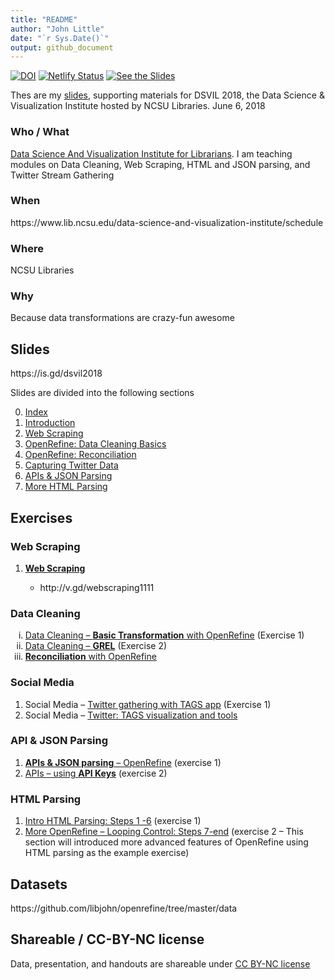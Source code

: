 ```yaml
---
title: "README"
author: "John Little"
date: "`r Sys.Date()`"
output: github_document
---
```


<!-- README.md file generated from README.Rmd.  Edit .Rmd file -->

<!-- badges: start -->
[![DOI](https://zenodo.org/badge/130889477.svg)](https://zenodo.org/badge/latestdoi/130889477) 
[![Netlify Status](https://api.netlify.com/api/v1/badges/c7603c22-6759-481c-8882-24bb3a2ce699/deploy-status)](https://app.netlify.com/sites/dsvil/deploys) 
[![See the Slides](https://img.shields.io/badge/%3F-See%20the%20slides-informational "See the Slides")](https://dsvil.johnlittle.info/)
<!-- badges: end -->

Thes are my [slides](http://www.johnlittle.info/dsvil2018/), supporting materials for DSVIL 2018, the Data Science &amp; Visualization Institute hosted by NCSU Libraries. June 6, 2018 

### Who / What

[Data Science And Visualization Institute for Librarians](https://www.lib.ncsu.edu/data-science-and-visualization-institute/). I am teaching modules on Data Cleaning, Web Scraping, HTML and JSON parsing, and Twitter Stream Gathering

### When

https://www.lib.ncsu.edu/data-science-and-visualization-institute/schedule

### Where

NCSU Libraries

### Why

Because data transformations are crazy-fun awesome

## Slides
https://is.gd/dsvil2018

Slides are divided into the following sections

0. [Index](http://www.johnlittle.info/dsvil2018/)
1. [Introduction](http://www.johnlittle.info/dsvil2018/intro_05.html)
2. [Web Scraping](http://www.johnlittle.info/dsvil2018/webscraping_10.html)
1. [OpenRefine: Data Cleaning Basics](http://www.johnlittle.info/dsvil2018/openrefine_cleaning_basics_20.html)
1. [OpenRefine: Reconciliation](http://www.johnlittle.info/dsvil2018/openrefine_cleaning_reconciliation_30.html)
1. [Capturing Twitter Data](http://www.johnlittle.info/dsvil2018/twitter_streams_TAGS_40.html)
1. [APIs & JSON Parsing ](http://www.johnlittle.info/dsvil2018/api_50.html)
1. [More HTML Parsing ](http://www.johnlittle.info/dsvil2018/parsing_html_openrefine_60.html)


## Exercises


### Web Scraping

1. [**Web Scraping**](http://www.johnlittle.info/dsvil2018/webscraping_10.html#7)
    
    - http://v.gd/webscraping1111
    
### Data Cleaning
    
i. [Data Cleaning -- **Basic Transformation** with OpenRefine](https://libjohn.github.io/openrefine/start.html)  (Exercise 1)
i. [Data Cleaning -- **GREL**](https://libjohn.github.io/openrefine/grel.html)  (Exercise 2)
i. [**Reconciliation** with OpenRefine](https://libjohn.github.io/openrefine/hands-on-reconciliation.html)

### Social Media

1. Social Media -- [Twitter gathering with TAGS app](http://www.johnlittle.info/dsvil2018/twitter_streams_tags_40#7)  (Exercise 1)
1. Social Media -- [Twitter: TAGS visualization and tools](http://www.johnlittle.info/dsvil2018/twitter_streams_tags_40#9)

### API & JSON Parsing

1. [**APIs & JSON parsing** -- OpenRefine](https://libjohn.github.io/openrefine/hands-on-web-scraping.html) (exercise 1)
2. [APIs -- using **API Keys**](https://libjohn.github.io/openrefine/hands-on-web-scraping.html#keys)  (exercise 2)


### HTML Parsing

1. [Intro HTML Parsing:  Steps 1 -6](https://libjohn.github.io/openrefine/hands-on-html-parsing.html) (exercise 1)
1. [More OpenRefine -- Looping Control: Steps 7-end](https://libjohn.github.io/openrefine/hands-on-html-parsing.html)  (exercise 2 -- This section will introduced more advanced features of OpenRefine using HTML parsing as the example exercise)

## Datasets

https://github.com/libjohn/openrefine/tree/master/data 


## Shareable / CC-BY-NC license

Data, presentation, and handouts are shareable under [CC BY-NC license](https://creativecommons.org/licenses/by-nc/4.0/)


     